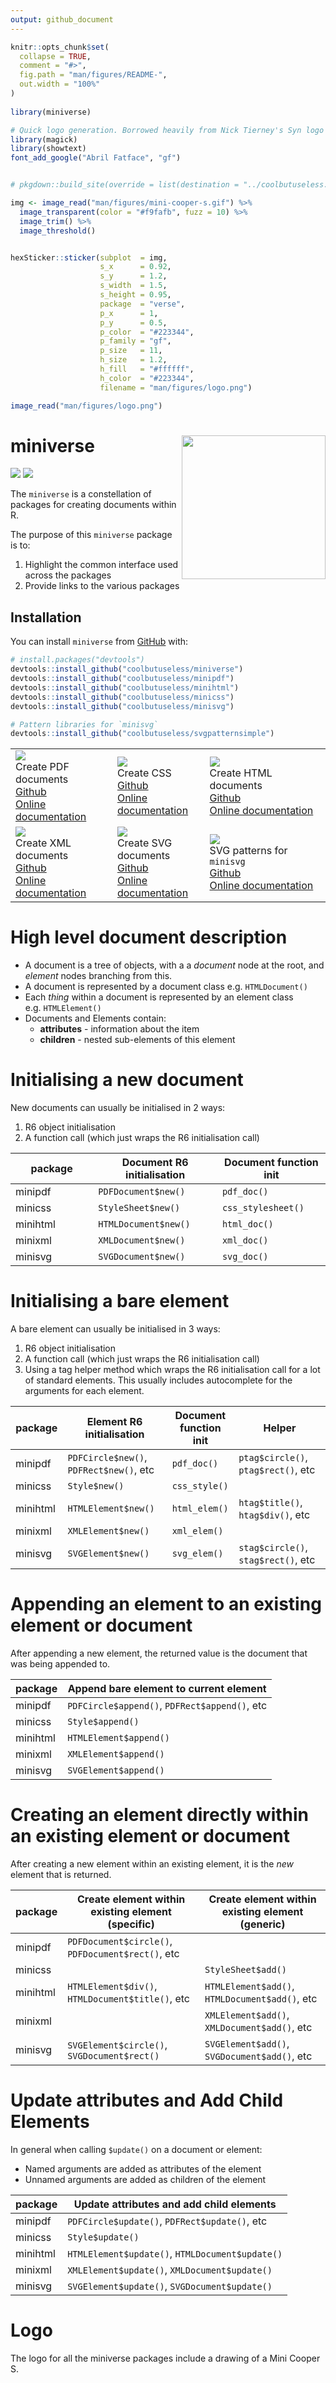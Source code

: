 ```yaml
---
output: github_document
---
```


<!-- README.md is generated from README.Rmd. Please edit that file -->

```r
knitr::opts_chunk$set(
  collapse = TRUE,
  comment = "#>",
  fig.path = "man/figures/README-",
  out.width = "100%"
)
  
library(miniverse)
```





```r
# Quick logo generation. Borrowed heavily from Nick Tierney's Syn logo process
library(magick)
library(showtext)
font_add_google("Abril Fatface", "gf")


# pkgdown::build_site(override = list(destination = "../coolbutuseless.github.io/package/miniverse"))
```


```r
img <- image_read("man/figures/mini-cooper-s.gif") %>%
  image_transparent(color = "#f9fafb", fuzz = 10) %>%
  image_trim() %>%
  image_threshold()


hexSticker::sticker(subplot  = img,
                    s_x      = 0.92,
                    s_y      = 1.2,
                    s_width  = 1.5,
                    s_height = 0.95,
                    package  = "verse",
                    p_x      = 1,
                    p_y      = 0.5,
                    p_color  = "#223344",
                    p_family = "gf",
                    p_size   = 11,
                    h_size   = 1.2,
                    h_fill   = "#ffffff",
                    h_color  = "#223344",
                    filename = "man/figures/logo.png")

image_read("man/figures/logo.png")
```



# miniverse   <img src="man/figures/logo.png" align="right" height=230/>

<!-- badges: start -->
![](http://img.shields.io/badge/cool-useless-green.svg)
![](http://img.shields.io/badge/mini-verse-blue.svg)
<!-- badges: end -->

The `miniverse` is a constellation of packages for creating documents within R.

The purpose of this `miniverse` package is to:

1. Highlight the common interface used across the packages
2. Provide links to the various packages

## Installation

You can install `miniverse` from [GitHub](https://github.com/coolbutuseless/miniverse) with:

``` r
# install.packages("devtools")
devtools::install_github("coolbutuseless/miniverse")
devtools::install_github("coolbutuseless/minipdf")
devtools::install_github("coolbutuseless/minihtml")
devtools::install_github("coolbutuseless/minicss")
devtools::install_github("coolbutuseless/minisvg")

# Pattern libraries for `minisvg`
devtools::install_github("coolbutuseless/svgpatternsimple")
```



|    |           |  |
|----------------------|--------------------|--------------------------|
| <img src="man/figures/logopdf.png"> <br/>Create PDF documents<br/><a href="http://github.com/coolbutuseless/minipdf">Github</a><br/> <a href="http://coolbutuseless.github.io/package/minipdf">Online documentation</a> | <img src="man/figures/logocss.png"><br/> Create CSS<br/><a href="http://github.com/coolbutuseless/minicss">Github</a><br/> <a href="http://coolbutuseless.github.io/package/minicss">Online documentation</a> | <img src="man/figures/logohtml.png"> <br/> Create HTML documents<br/><a href="http://github.com/coolbutuseless/minihtml">Github</a><br/> <a href="http://coolbutuseless.github.io/package/minihtml">Online documentation</a>|
| <img src="man/figures/logoxml.png"> <br/>Create XML documents<br/><a href="http://github.com/coolbutuseless/minixml">Github</a><br/> <a href="http://coolbutuseless.github.io/package/minixml">Online documentation</a> | <img src="man/figures/logosvg.png"> <br/>Create SVG documents<br/><a href="http://github.com/coolbutuseless/minisvg">Github</a><br/> <a href="http://coolbutuseless.github.io/package/minisvg">Online documentation</a>| <img src="man/figures/logosvgpatternsimple.png"> <br/>SVG patterns for `minisvg`<br/><a href="http://github.com/coolbutuseless/svgpatternsimple">Github</a><br/> <a href="http://coolbutuseless.github.io/package/svgpatternsimple">Online documentation</a>|



High level document description
==============================================================================

* A document is a tree of objects, with a a *document* node at the root, and 
  *element* nodes branching from this.
* A document is represented by a document class e.g. `HTMLDocument()`
* Each *thing* within a document is represented by an element class e.g. `HTMLElement()`
* Documents and Elements contain:
    * **attributes** - information about the item
    * **children** - nested sub-elements of this element



Initialising a new document
==============================================================================

New documents can usually be initialised in 2 ways:

1. R6 object initialisation
2. A function call (which just wraps the R6 initialisation call)


| package            | Document R6 initialisation   | Document function init   |
|--------------------|------------------------------|--------------------------|
| minipdf            | `PDFDocument$new()`          | `pdf_doc()`              |
| minicss            | `StyleSheet$new()`           | `css_stylesheet()`       |
| minihtml           | `HTMLDocument$new()`         | `html_doc()`             |
| minixml            | `XMLDocument$new()`          | `xml_doc()`              |
| minisvg            | `SVGDocument$new()`          | `svg_doc()`              |


Initialising a bare element
==============================================================================

A bare element can usually be initialised in 3 ways:

1. R6 object initialisation
2. A function call (which just wraps the R6 initialisation call)
3. Using a tag helper method which wraps the R6 initialisation call for a lot
   of standard elements.  This usually includes autocomplete for the arguments
   for each element.

| package            | Element R6 initialisation                | Document function init   | Helper                              |
|--------------------|------------------------------------------|--------------------------|-------------------------------------|
| minipdf            | `PDFCircle$new()`,  `PDFRect$new()`, etc | `pdf_doc()`              | `ptag$circle()`, `ptag$rect()`, etc |
| minicss            | `Style$new()`                            | `css_style()`            |                                     |
| minihtml           | `HTMLElement$new()`                      | `html_elem()`            |  `htag$title()`, `htag$div()`, etc  |
| minixml            | `XMLElement$new()`                       | `xml_elem()`             |     
| minisvg            | `SVGElement$new()`                       | `svg_elem()`             | `stag$circle()`, `stag$rect()`, etc |



Appending an element to an existing element or document
==============================================================================

After appending a new element, the returned value is the document that was 
being appended to.

| package  | Append bare element to current element         |
|----------|------------------------------------------------|
| minipdf  | `PDFCircle$append()`,  `PDFRect$append()`, etc |
| minicss  | `Style$append()`                               |
| minihtml | `HTMLElement$append()`                         |
| minixml  | `XMLElement$append()`                          |
| minisvg  | `SVGElement$append()`                          |


Creating an element directly within an existing element or document
==============================================================================

After creating a new element within an existing element, it is the *new* 
element that is returned.

| package  | Create element within existing element (specific)     | Create element within existing element (generic) |
|----------|-------------------------------------------------------|--------------------------------------------------|
| minipdf  | `PDFDocument$circle()`,  `PDFDocument$rect()`, etc    |                                                  |
| minicss  |                                                       | `StyleSheet$add()`                               |
| minihtml | `HTMLElement$div()`, `HTMLDocument$title()`, etc      | `HTMLElement$add()`, `HTMLDocument$add()`, etc   |
| minixml  |                                                       | `XMLElement$add()`, `XMLDocument$add()`, etc     |
| minisvg  | `SVGElement$circle()`, `SVGDocument$rect()`           | `SVGElement$add()`, `SVGDocument$add()`, etc     |


Update attributes and Add Child Elements
==============================================================================

In general when calling `$update()` on a document or element:

* Named arguments are added as attributes of the element
* Unnamed arguments are added as children of the element

| package  | Update attributes and add child elements        |
|----------|-------------------------------------------------|
| minipdf  | `PDFCircle$update()`,  `PDFRect$update()`, etc  |
| minicss  | `Style$update()`                                |
| minihtml | `HTMLElement$update()`, `HTMLDocument$update()` |
| minixml  | `XMLElement$update()`, `XMLDocument$update()`   |
| minisvg  | `SVGElement$update()`, `SVGDocument$update()`   |


Logo
==============================================================================

The logo for all the miniverse packages include a drawing of a Mini Cooper S.



